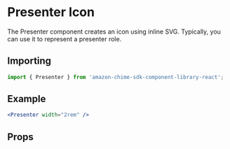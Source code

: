 

# Presenter Icon

The Presenter component creates an icon using inline SVG. Typically, you can use it to represent a presenter role.

## Importing

```javascript
import { Presenter } from 'amazon-chime-sdk-component-library-react';
```

## Example

<ThemeProvider theme={lightTheme}>
  <GlobalStyles />
  <Preview>
    <Presenter width="2rem" />
  </Preview>
</ThemeProvider>

```jsx
<Presenter width="2rem" />
```

## Props

<Props of={Presenter} />

